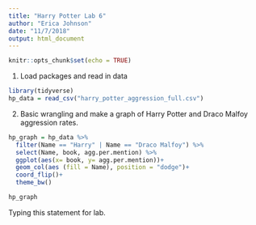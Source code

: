 ```yaml
---
title: "Harry Potter Lab 6"
author: "Erica Johnson"
date: "11/7/2018"
output: html_document
---
```


```r
knitr::opts_chunk$set(echo = TRUE)
```
1. Load packages and read in data
```r
library(tidyverse)
hp_data = read_csv("harry_potter_aggression_full.csv")
```

2. Basic wrangling and  make a graph of Harry Potter and Draco Malfoy aggression rates.
```r
hp_graph = hp_data %>% 
  filter(Name == "Harry" | Name == "Draco Malfoy") %>% 
  select(Name, book, agg.per.mention) %>% 
  ggplot(aes(x= book, y= agg.per.mention))+
  geom_col(aes (fill = Name), position = "dodge")+
  coord_flip()+
  theme_bw()

hp_graph
```
Typing this statement for lab. 

